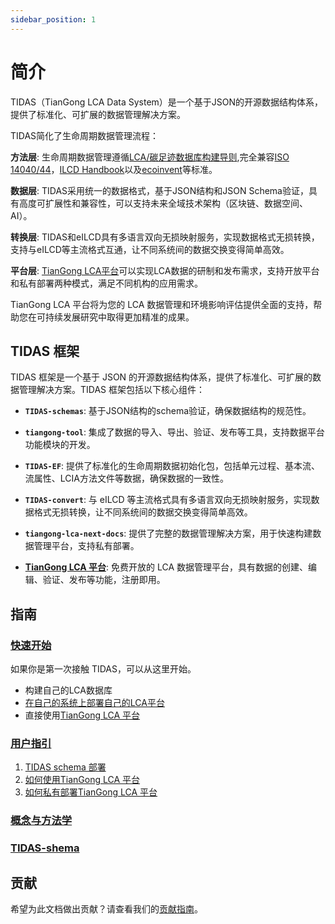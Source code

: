 ```yaml
---
sidebar_position: 1
---
```


# 简介

TIDAS（TianGong LCA Data System）是一个基于JSON的开源数据结构体系，提供了标准化、可扩展的数据管理解决方案。

TIDAS简化了生命周期数据管理流程：

  **方法层**: 生命周期数据管理遵循[LCA/碳足迹数据库构建导则](https://www.carbonfootprint.network/docs/category/lca-database-guideline),完全兼容[ISO 14040/44](https://www.iso.org/home.html)，[ILCD Handbook](https://eplca.jrc.ec.europa.eu/ilcd.html)以及[ecoinvent](https://www.ecoinvent.org/)等标准。

  **数据层**: TIDAS采用统一的数据格式，基于JSON结构和JSON Schema验证，具有高度可扩展性和兼容性，可以支持未来全域技术架构（区块链、数据空间、AI）。

  **转换层**: TIDAS和eILCD具有多语言双向无损映射服务，实现数据格式无损转换，支持与eILCD等主流格式互通，让不同系统间的数据交换变得简单高效。

  **平台层**: [TianGong LCA平台](https://docs.tiangong.earth/)可以实现LCA数据的研制和发布需求，支持开放平台和私有部署两种模式，满足不同机构的应用需求。


<TidasImage filename="TIDAS" />


TianGong LCA 平台将为您的 LCA 数据管理和环境影响评估提供全面的支持，帮助您在可持续发展研究中取得更加精准的成果。

## TIDAS 框架

TIDAS 框架是一个基于 JSON 的开源数据结构体系，提供了标准化、可扩展的数据管理解决方案。TIDAS 框架包括以下核心组件：

  - **`TIDAS-schemas`**: 基于JSON结构的schema验证，确保数据结构的规范性。

  - **`tiangong-tool`**: 集成了数据的导入、导出、验证、发布等工具，支持数据平台功能模块的开发。

  - **`TIDAS-EF`**: 提供了标准化的生命周期数据初始化包，包括单元过程、基本流、流属性、LCIA方法文件等数据，确保数据的一致性。

  - **`TIDAS-convert`**: 与 eILCD 等主流格式具有多语言双向无损映射服务，实现数据格式无损转换，让不同系统间的数据交换变得简单高效。

  - **`tiangong-lca-next-docs`**: 提供了完整的数据管理解决方案，用于快速构建数据管理平台，支持私有部署。

  - **[TianGong LCA 平台](https://docs.tiangong.earth/)**: 免费开放的 LCA 数据管理平台，具有数据的创建、编辑、验证、发布等功能，注册即用。


## 指南

### [快速开始](/docs/Tutorials)

如果你是第一次接触 TIDAS，可以从这里开始。

- 构建自己的LCA数据库
- [在自己的系统上部署自己的LCA平台](https://docs.tiangong.earth/deploy/local-deploy)
- 直接使用[TianGong LCA 平台](https://lca.tiangong.earth)

### [用户指引](/docs/category/user-guide)

1. [TIDAS schema 部署](/docs/User-Guide/TIDAS-Schema)
2. [如何使用TianGong LCA 平台](https://docs.tiangong.earth/)
3. [如何私有部署TianGong LCA 平台](https://docs.tiangong.earth/deploy/local-deploy)

### [概念与方法学](/docs/resources-and-support)

### [TIDAS-shema](/docs/json-schema)

## 贡献

希望为此文档做出贡献？请查看我们的[贡献指南](/docs/contributing)。
